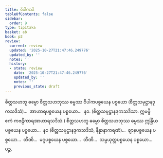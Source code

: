 ```yaml
---
title: ဝိပါကာဒိ
tableOfContents: false
sidebar:
  order: 9
type: tipitaka
basket: ab
book: p2
review:
  current: review
  updated: '2025-10-27T21:47:46.249776'
  updated_by: ''
  notes: ''
  history:
  - state: review
    date: '2025-10-27T21:47:46.249776'
    updated_by: ''
    notes: ''
    previous_state: draft
---
```



<ReviewStatus review={frontmatter.review} showDetails={true} />

<HypothesisAnnotation frontmatter={frontmatter} />

<DynamicBreadcrumb />

<Division number="264" book="p2" e="ch" v="38" p="156">

<Paragraph number="2967" book="p2">
စိတ္တသဟဘူ ဓမ္မော စိတ္တသဟဘုဿ ဓမ္မဿ ဝိပါကပစ္စယေန ပစ္စယော (စိတ္တသမုဋ္ဌာနဒုကသဒိသံ)…  အာဟာရပစ္စယေန ပစ္စယော…  နဝ. (စိတ္တသမုဋ္ဌာနဒုကသဒိသာ. ဣမမ္ပိ ဧကံ ကဗဠီကာရအာဟာရသဒိသံ.) စိတ္တသဟဘူ ဓမ္မော စိတ္တသဟဘုဿ ဓမ္မဿ ဣန္ဒြိယပစ္စယေန ပစ္စယော…  နဝ (စိတ္တသမုဋ္ဌာနဒုကသဒိသံ, နိန္နာနာကရဏံ)…  ဈာနပစ္စယေန ပစ္စယော…  တီဏိ…  မဂ္ဂပစ္စယေန ပစ္စယော…  တီဏိ…  သမ္ပယုတ္တပစ္စယေန ပစ္စယော…  ပဉ္စ.
</Paragraph>
</Division>